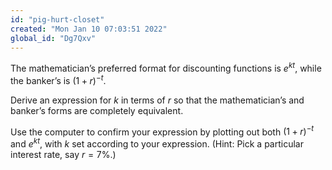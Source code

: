 ```yaml
---
id: "pig-hurt-closet"
created: "Mon Jan 10 07:03:51 2022"
global_id: "Dg7Qxv"
---
```


The mathematician's preferred format for discounting functions is $e^{kt}$, while the banker's is $(1+r)^{-t}$. 

Derive an expression for $k$ in terms of $r$ so that the mathematician's and banker's forms are completely equivalent.

Use the computer to confirm your expression by plotting out both $(1+r)^{-t}$ and $e^{kt}$, with $k$ set according to your expression. (Hint: Pick a particular interest rate, say $r=7\%$.)
